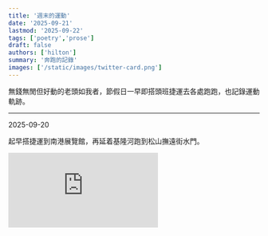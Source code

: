 ```yaml
---
title: '週末的運動'
date: '2025-09-21'
lastmod: '2025-09-22'
tags: ['poetry','prose']
draft: false
authors: ['hilton']
summary: '奔跑的記錄'
images: ['/static/images/twitter-card.png']
---
```



無錢無閒但好動的老頭如我者，節假日一早即搭頭班捷運去各處跑跑，也記錄運動軌跡。

---

<time>2025-09-20</time>

起早搭捷運到南港展覽館，再延着基隆河跑到松山撫遠街水門。

<iframe
    className="w-full aspect-video self-stretch md:min-h-96"
    src="https://www.youtube.com/embed/MRANvCOYfnM?si=JXQvJN51-JoyC7wD&rel=0&controls=0"
    frameBorder="0"
    title="youtube video player"
    aria-hidden="true"
/>

---

<time>2025-09-21</time>

起早搭捷運到淡水，再延着金色水岸跑到漁人碼頭。
<iframe
    className="w-full aspect-video self-stretch md:min-h-96"
    src="https://www.youtube.com/embed/w__voV81jDI?si=12UpR9mDM-W9QFmv&rel=0&controls=0"
    frameBorder="0"
    title="youtube video player"
    aria-hidden="true"
    allowFullScreen
/>

---

